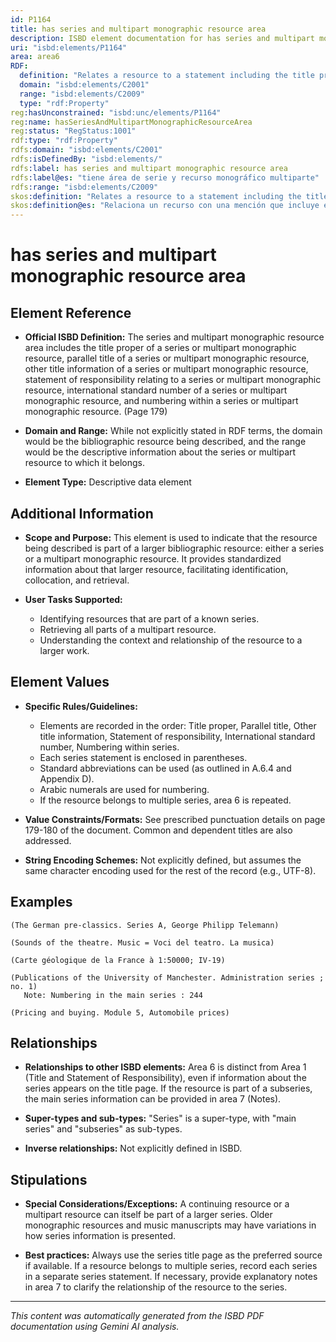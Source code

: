 ```yaml
---
id: P1164
title: has series and multipart monographic resource area
description: ISBD element documentation for has series and multipart monographic resource area
uri: "isbd:elements/P1164"
area: area6
RDF:
  definition: "Relates a resource to a statement including the title proper of a series or multipart monographic resource, the parallel title of a series or multipart monographic resource, the other title information of a series or multipart monographic resource, the parallel other title information of a series or multipart monographic resource, the statement of responsibility relating to a series or multipart monographic resource, the parallel statement of responsibility relating to a series or multipart monographic resource, the international standard number of a series or multipart monographic resource, and the numbering within a series or multipart monographic resource."
  domain: "isbd:elements/C2001"
  range: "isbd:elements/C2009"
  type: "rdf:Property"
reg:hasUnconstrained: "isbd:unc/elements/P1164"
reg:name: hasSeriesAndMultipartMonographicResourceArea
reg:status: "RegStatus:1001"
rdf:type: "rdf:Property"
rdfs:domain: "isbd:elements/C2001"
rdfs:isDefinedBy: "isbd:elements/"
rdfs:label: has series and multipart monographic resource area
rdfs:label@es: "tiene área de serie y recurso monográfico multiparte"
rdfs:range: "isbd:elements/C2009"
skos:definition: "Relates a resource to a statement including the title proper of a series or multipart monographic resource, the parallel title of a series or multipart monographic resource, the other title information of a series or multipart monographic resource, the parallel other title information of a series or multipart monographic resource, the statement of responsibility relating to a series or multipart monographic resource, the parallel statement of responsibility relating to a series or multipart monographic resource, the international standard number of a series or multipart monographic resource, and the numbering within a series or multipart monographic resource."
skos:definition@es: "Relaciona un recurso con una mención que incluye el título propiamente dicho de una serie o recurso monográfico multiparte, el título paralelo de la serie o recurso monográfico multiparte, la información complementaria del título de la serie o recurso monográfico multiparte, la información complementaria del título paralela de la serie o recurso monográfico multiparte, la mención de resposabilidad relativa a la serie o recurso monográfico multiparte, la mención de resposabilidad paralela de la serie o recurso monográfico multiparte, el numero internacional normalizado de la serie o recurso monográfico multiparte y la numeración de la serie o recurso monográfico multiparte."
---
```

# has series and multipart monographic resource area

## Element Reference

- **Official ISBD Definition:** The series and multipart monographic resource area includes the title proper of a series or multipart monographic resource, parallel title of a series or multipart monographic resource, other title information of a series or multipart monographic resource, statement of responsibility relating to a series or multipart monographic resource, international standard number of a series or multipart monographic resource, and numbering within a series or multipart monographic resource. (Page 179)

- **Domain and Range:**  While not explicitly stated in RDF terms, the domain would be the bibliographic resource being described, and the range would be the descriptive information about the series or multipart resource to which it belongs.

- **Element Type:** Descriptive data element


## Additional Information

- **Scope and Purpose:** This element is used to indicate that the resource being described is part of a larger bibliographic resource: either a series or a multipart monographic resource. It provides standardized information about that larger resource, facilitating identification, collocation, and retrieval.

- **User Tasks Supported:**
    - Identifying resources that are part of a known series.
    - Retrieving all parts of a multipart resource.
    - Understanding the context and relationship of the resource to a larger work.


## Element Values

- **Specific Rules/Guidelines:**
    - Elements are recorded in the order: Title proper, Parallel title, Other title information, Statement of responsibility, International standard number, Numbering within series.
    - Each series statement is enclosed in parentheses.
    - Standard abbreviations can be used (as outlined in A.6.4 and Appendix D).
    - Arabic numerals are used for numbering.
    - If the resource belongs to multiple series, area 6 is repeated.

- **Value Constraints/Formats:** See prescribed punctuation details on page 179-180 of the document. Common and dependent titles are also addressed.

- **String Encoding Schemes:** Not explicitly defined, but assumes the same character encoding used for the rest of the record (e.g., UTF-8).


## Examples

```
(The German pre-classics. Series A, George Philipp Telemann)
```

```
(Sounds of the theatre. Music = Voci del teatro. La musica)
```

```
(Carte géologique de la France à 1:50000; IV-19)
```

```
(Publications of the University of Manchester. Administration series ; no. 1)
   Note: Numbering in the main series : 244
```

```
(Pricing and buying. Module 5, Automobile prices)
```



## Relationships

- **Relationships to other ISBD elements:**  Area 6 is distinct from Area 1 (Title and Statement of Responsibility), even if information about the series appears on the title page. If the resource is part of a subseries, the main series information can be provided in area 7 (Notes).  

- **Super-types and sub-types:** "Series" is a super-type, with "main series" and "subseries" as sub-types.

- **Inverse relationships:** Not explicitly defined in ISBD.



## Stipulations

- **Special Considerations/Exceptions:** A continuing resource or a multipart resource can itself be part of a larger series.  Older monographic resources and music manuscripts may have variations in how series information is presented.

- **Best practices:**  Always use the series title page as the preferred source if available. If a resource belongs to multiple series, record each series in a separate series statement. If necessary, provide explanatory notes in area 7 to clarify the relationship of the resource to the series.


---

*This content was automatically generated from the ISBD PDF documentation using Gemini AI analysis.*
